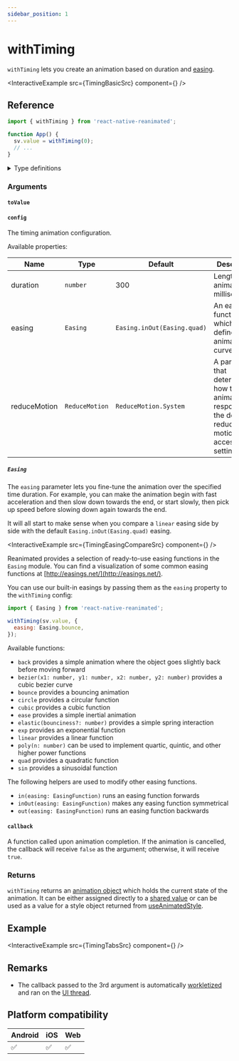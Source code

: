 ```yaml
---
sidebar_position: 1
---
```



# withTiming

`withTiming` lets you create an animation based on duration and [easing](https://easings.net/).


<InteractiveExample src={TimingBasicSrc} component={<TimingBasic />} />

## Reference

```javascript
import { withTiming } from 'react-native-reanimated';

function App() {
  sv.value = withTiming(0);
  // ...
}
```

<details>
<summary>Type definitions</summary>

```typescript
type AnimatableValue = number | string | number[];

interface WithTimingConfig {
  duration?: number;
  easing?: EasingFunction;
  reduceMotion?: ReduceMotion;
}

function withTiming<T extends AnimatableValue>(
  toValue: T,
  config?: WithTimingConfig,
  callback?: (finished?: boolean, current?: AnimatableValue) => void
): T;

enum ReduceMotion {
  System = 'system',
  Always = 'always',
  Never = 'never',
}
```

</details>

### Arguments

#### `toValue`

<AnimationToValue />

#### `config` <Optional />

The timing animation configuration.


<InteractivePlayground usePlayground={useTimingPlayground} />

Available properties:

| Name         | Type           | Default                     | Description                                                                                                  |
| ------------ | -------------- | --------------------------- | ------------------------------------------------------------------------------------------------------------ |
| duration     | `number`       | 300                         | Length of the animation (in milliseconds).                                                                   |
| easing       | `Easing`       | `Easing.inOut(Easing.quad)` | An easing function which defines the animation curve.                                                        |
| reduceMotion | `ReduceMotion` | `ReduceMotion.System`       | A parameter that determines how the animation responds to the device's reduced motion accessibility setting. |

##### `Easing`

The `easing` parameter lets you fine-tune the animation over the specified time duration. For example, you can make the animation begin with fast acceleration and then slow down towards the end, or start slowly, then pick up speed before slowing down again towards the end.

It will all start to make sense when you compare a `linear` easing side by side with the default `Easing.inOut(Easing.quad)` easing.


<InteractiveExample
  src={TimingEasingCompareSrc}
  component={<TimingEasingCompare />}
/>

Reanimated provides a selection of ready-to-use easing functions in the `Easing` module. You can find a visualization of some common easing functions at [http://easings.net/](http://easings.net/).

You can use our built-in easings by passing them as the `easing` property to the `withTiming` config:

```javascript
import { Easing } from 'react-native-reanimated';

withTiming(sv.value, {
  easing: Easing.bounce,
});
```

Available functions:

- `back` provides a simple animation where the object goes slightly back before moving forward
- `bezier(x1: number, y1: number, x2: number, y2: number)` provides a cubic bezier curve
- `bounce` provides a bouncing animation
- `circle` provides a circular function
- `cubic` provides a cubic function
- `ease` provides a simple inertial animation
- `elastic(bounciness?: number)` provides a simple spring interaction
- `exp` provides an exponential function
- `linear` provides a linear function
- `poly(n: number)` can be used to implement quartic, quintic, and other higher power functions
- `quad` provides a quadratic function
- `sin` provides a sinusoidal function

The following helpers are used to modify other easing functions.

- `in(easing: EasingFunction)` runs an easing function forwards
- `inOut(easing: EasingFunction)` makes any easing function symmetrical
- `out(easing: EasingFunction)` runs an easing function backwards

#### `callback` <Optional />

A function called upon animation completion. If the animation is cancelled, the callback will receive `false` as the argument; otherwise, it will receive `true`.

### Returns

`withTiming` returns an [animation object](/docs/fundamentals/glossary#animation-object) which holds the current state of the animation. It can be either assigned directly to a [shared value](/docs/fundamentals/glossary#shared-value) or can be used as a value for a style object returned from [useAnimatedStyle](docs/core/useAnimatedStyle).

## Example


<InteractiveExample src={TimingTabsSrc} component={<TimingTabs />} />

## Remarks

- The callback passed to the 3rd argument is automatically [workletized](/docs/fundamentals/glossary#to-workletize) and ran on the [UI thread](/docs/fundamentals/glossary#ui-thread).

## Platform compatibility

<div className="platform-compatibility">

| Android | iOS | Web |
| ------- | --- | --- |
| ✅      | ✅  | ✅  |

</div>
